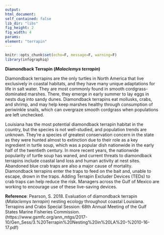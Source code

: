 ```yaml
---
output:
html_document:
self_contained: false
lib_dir: "libs"
fig_height: 2
fig_width: 4
params:
element: "terrapin"
---
```


```r
knitr::opts_chunk$set(echo=F, message=F, warning=F)
library(infographiq)
```

<base target="_parent">
**Diamondback Terrapin (*Malaclemys terrapin*)**

Diamondback terrapins are the only turtles in North America that live exclusively in coastal habitats, and they have many unique adaptations for life in salt water. They are most commonly found in smooth cordgrass-dominated marshes. There, they emerge in early summer to lay eggs in nests dug into sandy dunes. Diamondback terrapins eat mollusks, crabs, and shrimp, and may help keep marshes healthy through consumption of periwinkle snails, which can overgraze smooth cordgrass when populations are left unchecked.

Louisiana has the most potential diamondback terrapin habitat in the country, but the species is not well-studied, and population trends are unknown. They’re a species of greatest conservation concern in the state as they were hunted almost to extinction due to their role as a key ingredient in turtle soup, which was a popular dish nationwide in the early half of the twentieth century. In more recent years, the nationwide popularity of turtle soup has waned, and current threats to diamondback terrapins include coastal land loss and human activity at nest sites. Abandoned blue crab traps are also a major cause of mortality. Diamondback terrapins enter the traps to feed on the bait and, unable to escape, drown in the traps. Adding Terrapin Excluder Devices (TEDs) to crab traps can help reduce the risk. Managers across the Gulf of Mexico are working to encourage use of these live-saving devices. 

**Reference**: Pearson, S. 2018. Evaluation of diamondback terrapin (*Malaclemys terrapin*) nesting ecology throughout coastal Louisiana. Terrapins and Crabs Special Session: 68th Annual Meeting of the Gulf States Marine Fisheries Commission. (https://www.gsmfc.org/ann_mtgs/2017-10/Gen_Sess/3.%20Terrapin%20Nesting%20in%20LA%20-%2010-16-17.pdf)
